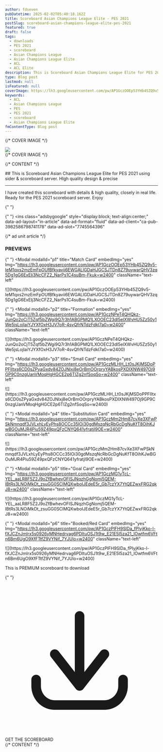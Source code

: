 ```yaml
---
author: fdseven
pubDatetime: 2025-02-02T05:40:18.162Z
title: Scoreboard Asian Champions League Elite - PES 2021
postSlug: scoreboard-asian-champions-league-elite-pes-2021
featured: true
draft: false
tags:
  - downloads
  - PES 2021
  - scoreboard
  - Asian Champions League
  - Asian Champions League Elite
  - ACL
  - ACL Elite
description: This is Scoreboard Asian Champions League Elite for PES 2021 using sider & scoreboard server. HIgh quality design & precise
type: Blog post
lastmod: null
isFeatured: null
coverImage: https://lh3.googleusercontent.com/pw/AP1GczOOEp53YHb45ZQ9v5-IeM1qxs2mzEmFpOUfBfkyavii6EWGALlGDaHJGCSJTDn8Z79uywarQHV3zq5Dg1gG6ExElj3NcCFZ2_NarPs1C4suBm-Fkuk=w2400
keywords:
  - ACL
  - Asian Champions League
  - PES
  - PES 2021
  - scoreboard
  - Asian Champions League Elite
fmContentType: Blog post
---
```



{/* COVER IMAGE */}

<div class="col-start-1 col-span-8 lg:col-start-2 lg:col-end-9 lg:row-span-2 mt-0 lg:-mt-40">
  <div className="relative lg:-mr-8">
    <img
      transition:persist
      src={frontmatter.coverImage}
      className="cover w-full aspect-video object-cover"
    />
  </div>
</div>
{/* COVER IMAGE */}

{/* CONTENT */}

<div class="col-span-8 md:col-start-2 md:col-span-6 lg:col-start-2 lg:col-span-4 [&>h2]:!mt-0">
  ## This is Scoreboard Asian Champions League Elite for PES 2021 using sider & scoreboard server. HIgh quality design & precise
  
  <hr />
  I have created this scoreboard with details & high quality, closely in real life. Ready for the PES 2021 scoreboard server. Enjoy

{" "}
<script
  async
  src="https://pagead2.googlesyndication.com/pagead/js/adsbygoogle.js?client=ca-pub-3982586798741178"
  crossorigin="anonymous"
></script>

{" "}
<ins
  class="adsbygoogle"
  style="display:block; text-align:center;"
  data-ad-layout="in-article"
  data-ad-format="fluid"
  data-ad-client="ca-pub-3982586798741178"
  data-ad-slot="7745564396"
></ins>
<script>(adsbygoogle = window.adsbygoogle || []).push({});</script>
{/* ad unit article */}

### PREVIEWS

{" "}
<Modal
  modalId="p1"
  title="Match Card"
  embedImg="yes"
  Img="https://lh3.googleusercontent.com/pw/AP1GczOOEp53YHb45ZQ9v5-IeM1qxs2mzEmFpOUfBfkyavii6EWGALlGDaHJGCSJTDn8Z79uywarQHV3zq5Dg1gG6ExElj3NcCFZ2_NarPs1C4suBm-Fkuk=w2400"
  className="text-left"
>
  <main slot="main" class="relative">
    ![](https://lh3.googleusercontent.com/pw/AP1GczOOEp53YHb45ZQ9v5-IeM1qxs2mzEmFpOUfBfkyavii6EWGALlGDaHJGCSJTDn8Z79uywarQHV3zq5Dg1gG6ExElj3NcCFZ2_NarPs1C4suBm-Fkuk=w2400)
  </main>
</Modal>

{" "}
<Modal
  modalId="p2"
  title="Formation"
  embedImg="yes"
  Img="https://lh3.googleusercontent.com/pw/AP1GczNPeT4QHQkz-JunQo2oCjT5Zqf5bZWgi9Q7r3h1ABGPMQ1LXOOEC23dl5elXWvHU5Zz50y1We5jsLojIaiYJYXfOxH3JV7oR-4svQfrNTdzFdkI7a0=w2400"
  className="text-left"
>
  <main slot="main" class="relative">
    ![](https://lh3.googleusercontent.com/pw/AP1GczNPeT4QHQkz-JunQo2oCjT5Zqf5bZWgi9Q7r3h1ABGPMQ1LXOOEC23dl5elXWvHU5Zz50y1We5jsLojIaiYJYXfOxH3JV7oR-4svQfrNTdzFdkI7a0=w2400)
  </main>
</Modal>

{" "}
<Modal
  modalId="p3"
  title="Small Card"
  embedImg="yes"
  Img="https://lh3.googleusercontent.com/pw/AP1GczMLHH_Lt0sJKjMSDoPPFIItxs6CD0sZPyaGxdv84ZOJNlxj8eOrBmOOrpryYABkosPXDIXNW497Oj9GP9C0nzgUanVMoqHgHGCE2p6TIZg2nfSoqSo=w2400"
  className="text-left"
>
  <main slot="main" class="relative">
    ![](https://lh3.googleusercontent.com/pw/AP1GczMLHH_Lt0sJKjMSDoPPFIItxs6CD0sZPyaGxdv84ZOJNlxj8eOrBmOOrpryYABkosPXDIXNW497Oj9GP9C0nzgUanVMoqHgHGCE2p6TIZg2nfSoqSo=w2400)
  </main>
</Modal>

{" "}
<Modal
  modalId="p4"
  title="Substitution Card"
  embedImg="yes"
  Img="https://lh3.googleusercontent.com/pw/AP1GczMm2Hm87cvXe3XFwPSkNmnqdf3JVLxhLyEyPhs8OCCc35IOi30gdMszqNcRbGcDgNuKfT8OihKJwBGOuMJR4Piu59Z49pxQFzCNYQ641yfratjI9OE=w2400"
  className="text-left"
>
  <main slot="main" class="relative">
    ![](https://lh3.googleusercontent.com/pw/AP1GczMm2Hm87cvXe3XFwPSkNmnqdf3JVLxhLyEyPhs8OCCc35IOi30gdMszqNcRbGcDgNuKfT8OihKJwBGOuMJR4Piu59Z49pxQFzCNYQ641yfratjI9OE=w2400)
  </main>
</Modal>

{" "}
<Modal
  modalId="p5"
  title="Goal Card"
  embedImg="yes"
  Img="https://lh3.googleusercontent.com/pw/AP1GczMG1yTcL-YEL_aaLR8F5Z2J9oZfBwhevOFISJNqzhGgNomj5QEM-IBtRs3LNOiMkDt_zsuGG0SClMQXwboIJEdeE5r_Gb7czYX7YtQEZwxFRG2qkJ8=w2400"
  className="text-left"
>
  <main slot="main" class="relative">
    ![](https://lh3.googleusercontent.com/pw/AP1GczMG1yTcL-YEL_aaLR8F5Z2J9oZfBwhevOFISJNqzhGgNomj5QEM-IBtRs3LNOiMkDt_zsuGG0SClMQXwboIJEdeE5r_Gb7czYX7YtQEZwxFRG2qkJ8=w2400)
  </main>
</Modal>

{" "}
<Modal
  modalId="p6"
  title="Booked/Red Card"
  embedImg="yes"
  Img="https://lh3.googleusercontent.com/pw/AP1GczPlFH9SlDa_fPIyjKko-l-fXJCZnJmIrx5s0926yMNHedrvag6PDItuOSJ1t9w_E21E5I5za21_IOwtfm6VFtn6Bm6UgO9XfFTtfZ9VYNif_7YJUlo=w2400"
  className="text-left"
>
  <main slot="main" class="relative">
    ![](https://lh3.googleusercontent.com/pw/AP1GczPlFH9SlDa_fPIyjKko-l-fXJCZnJmIrx5s0926yMNHedrvag6PDItuOSJ1t9w_E21E5I5za21_IOwtfm6VFtn6Bm6UgO9XfFTtfZ9VYNif_7YJUlo=w2400)
  </main>
</Modal>

This is PREMIUM scoreboard to download

{" "}
<div className="flex flex-wrap gap-2">
  <LinkButton
    targetNew={true}
    title="GET THE SCOREBOARD"
    href="https://buymeacoffee.com/fdse7enh/e/366909"
    className="flex items-center [&>p]:!m-0 px-4 !text-skin-inverted [&>p]:!text-skin-inverted [&>p>svg]:text-skin-inverted bg-skin-accent rounded-full !decoration-transparent border border-skin-accent transition duration-500"
  >
    <svg
      class="text-skin-inverted"
      viewBox="0 0 24 24"
      fill="none"
      xmlns="http://www.w3.org/2000/svg"
    >
      <g id="SVGRepo_bgCarrier" stroke-width="0"></g>
      <g
        id="SVGRepo_tracerCarrier"
        stroke-linecap="round"
        stroke-linejoin="round"
      ></g>
      <g id="SVGRepo_iconCarrier">
        <path
          d="M5.625 15C5.625 14.5858 5.28921 14.25 4.875 14.25C4.46079 14.25 4.125 14.5858 4.125 15H5.625ZM4.875 16H4.125H4.875ZM19.275 15C19.275 14.5858 18.9392 14.25 18.525 14.25C18.1108 14.25 17.775 14.5858 17.775 15H19.275ZM11.1086 15.5387C10.8539 15.8653 10.9121 16.3366 11.2387 16.5914C11.5653 16.8461 12.0366 16.7879 12.2914 16.4613L11.1086 15.5387ZM16.1914 11.4613C16.4461 11.1347 16.3879 10.6634 16.0613 10.4086C15.7347 10.1539 15.2634 10.2121 15.0086 10.5387L16.1914 11.4613ZM11.1086 16.4613C11.3634 16.7879 11.8347 16.8461 12.1613 16.5914C12.4879 16.3366 12.5461 15.8653 12.2914 15.5387L11.1086 16.4613ZM8.39138 10.5387C8.13662 10.2121 7.66533 10.1539 7.33873 10.4086C7.01212 10.6634 6.95387 11.1347 7.20862 11.4613L8.39138 10.5387ZM10.95 16C10.95 16.4142 11.2858 16.75 11.7 16.75C12.1142 16.75 12.45 16.4142 12.45 16H10.95ZM12.45 5C12.45 4.58579 12.1142 4.25 11.7 4.25C11.2858 4.25 10.95 4.58579 10.95 5H12.45ZM4.125 15V16H5.625V15H4.125ZM4.125 16C4.125 18.0531 5.75257 19.75 7.8 19.75V18.25C6.61657 18.25 5.625 17.2607 5.625 16H4.125ZM7.8 19.75H15.6V18.25H7.8V19.75ZM15.6 19.75C17.6474 19.75 19.275 18.0531 19.275 16H17.775C17.775 17.2607 16.7834 18.25 15.6 18.25V19.75ZM19.275 16V15H17.775V16H19.275ZM12.2914 16.4613L16.1914 11.4613L15.0086 10.5387L11.1086 15.5387L12.2914 16.4613ZM12.2914 15.5387L8.39138 10.5387L7.20862 11.4613L11.1086 16.4613L12.2914 15.5387ZM12.45 16V5H10.95V16H12.45Z"
          fill="currentColor"
        ></path>
      </g>
    </svg>
    GET THE SCOREBOARD
  </LinkButton>
</div>

</div>
{/* CONTENT */}
